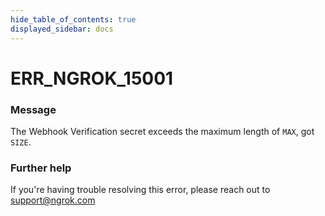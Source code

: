 ```yaml
---
hide_table_of_contents: true
displayed_sidebar: docs
---
```



# ERR_NGROK_15001

### Message
The Webhook Verification secret exceeds the maximum length of `MAX`, got `SIZE`.

<ErrorDetails error='err_ngrok_15001' />


### Further help
If you're having trouble resolving this error, please reach out to [support@ngrok.com](mailto:support@ngrok.com?subject=Help%20with%20ERR_NGROK_15001)

